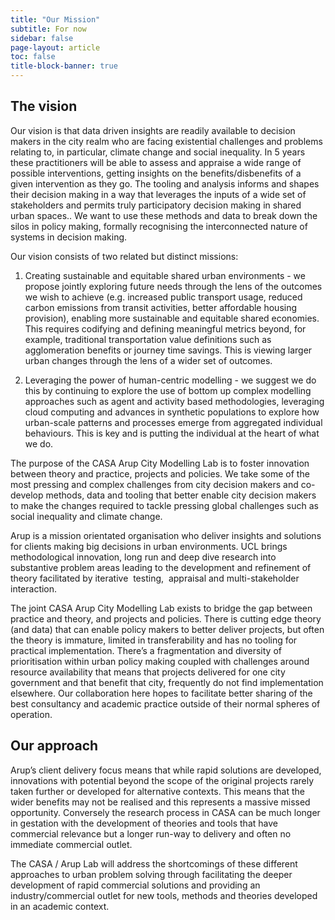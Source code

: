 ```yaml
---
title: "Our Mission"
subtitle: For now
sidebar: false
page-layout: article
toc: false
title-block-banner: true
---
```


## The vision

Our vision is that data driven insights are readily available to decision makers in the city realm who are facing existential challenges and problems relating to, in particular, climate change and social inequality. In 5 years these practitioners will be able to assess and appraise a wide range of possible interventions, getting insights on the benefits/disbenefits of a given intervention as they go. The tooling and analysis informs and shapes their decision making in a way that leverages the inputs of a wide set of stakeholders and permits truly participatory decision making in shared urban spaces.. We want to use these methods and data to break down the silos in policy making, formally recognising the interconnected nature of systems in decision making.

Our vision consists of two related but distinct missions:

1.  Creating sustainable and equitable shared urban environments - we propose jointly exploring future needs through the lens of the outcomes we wish to achieve (e.g. increased public transport usage, reduced carbon emissions from transit activities, better affordable housing provision), enabling more sustainable and equitable shared economies. This requires codifying and defining meaningful metrics beyond, for example, traditional transportation value definitions such as agglomeration benefits or journey time savings. This is viewing larger urban changes through the lens of a wider set of outcomes. 

2.  Leveraging the power of human-centric modelling - we suggest we do this by continuing to explore the use of bottom up complex modelling approaches such as agent and activity based methodologies, leveraging cloud computing and advances in synthetic populations to explore how urban-scale patterns and processes emerge from aggregated individual behaviours. This is key and is putting the individual at the heart of what we do. 

The purpose of the CASA Arup City Modelling Lab is to foster innovation between theory and practice, projects and policies. We take some of the most pressing and complex challenges from city decision makers and co-develop methods, data and tooling that better enable city decision makers to make the changes required to tackle pressing global challenges such as social inequality and climate change. 

Arup is a mission orientated organisation who deliver insights and solutions for clients making big decisions in urban environments. UCL brings methodological innovation, long run and deep dive research into substantive problem areas leading to the development and refinement of theory facilitated by iterative  testing,  appraisal and multi-stakeholder interaction. 

The joint CASA Arup City Modelling Lab exists to bridge the gap between practice and theory, and projects and policies. There is cutting edge theory (and data) that can enable policy makers to better deliver projects, but often the theory is immature, limited in transferability and has no tooling for practical implementation. There's a fragmentation and diversity of prioritisation within urban policy making coupled with challenges around resource availability that means that projects delivered for one city government and that benefit that city, frequently do not find implementation elsewhere. Our collaboration here hopes to facilitate better sharing of the best consultancy and academic practice outside of their normal spheres of operation.

## Our approach

Arup's client delivery focus means that while rapid solutions are developed, innovations with potential beyond the scope of the original projects rarely taken further or developed for alternative contexts. This means that the wider benefits may not be realised and this represents a massive missed opportunity. Conversely the research process in CASA can be much longer in gestation with the development of theories and tools that have commercial relevance but a longer run-way to delivery and often no immediate commercial outlet. 

The CASA / Arup Lab will address the shortcomings of these different approaches to urban problem solving through facilitating the deeper development of rapid commercial solutions and providing an industry/commercial outlet for new tools, methods and theories developed in an academic context. 
